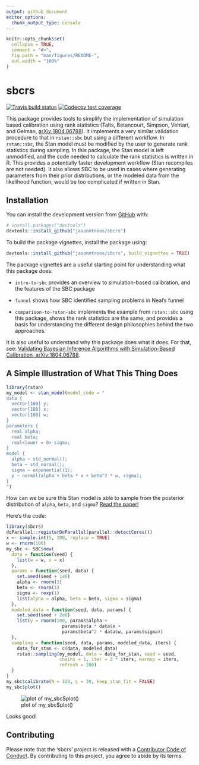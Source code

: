 ```yaml
---
output: github_document
editor_options: 
  chunk_output_type: console
---
```


<!-- README.md is generated from README.Rmd. Please edit that file -->

```r
knitr::opts_chunk$set(
  collapse = TRUE,
  comment = "#>",
  fig.path = "man/figures/README-",
  out.width = "100%"
)
```
# sbcrs

<!-- badges: start -->
[![Travis build status](https://travis-ci.org/jasonmtroos/sbcrs.svg?branch=master)](https://travis-ci.org/jasonmtroos/sbcrs)
[![Codecov test coverage](https://codecov.io/gh/jasonmtroos/sbcrs/branch/master/graph/badge.svg)](https://codecov.io/gh/jasonmtroos/sbcrs?branch=master)
<!-- badges: end -->

This package provides tools to simplify the implementation of
    simulation based calibration using rank statistics (Talts, Betancourt, Simpson, Vehtari, and Gelman, [arXiv:1804.06788](https://arxiv.org/abs/1804.06788)). It implements a very similar validation procedure to that in `rstan::sbc` but using a different workflow. In `rstan::sbc`, the Stan model must be modified by the user to generate rank statistics during sampling. In this package, the Stan model is left unmodified, and the code needed to calculate the rank statistics is written in R. This provides a potentially faster development workflow (Stan recompiles are not needed). It also allows SBC to be used in cases where generating parameters from their prior distributions, or the modeled data from the likelihood function, would be too complicated if written in Stan.

## Installation

<!-- You can install the released version of sbcrs from [CRAN](https://CRAN.R-project.org) with: -->

<!-- ``` r -->
<!-- install.packages("sbcrs") -->
<!-- ``` -->

You can install the development version from [GitHub](https://github.com/) with:

``` r
# install.packages("devtools")
devtools::install_github("jasonmtroos/sbcrs")
```

To build the package vignettes, install the package using:

``` r
devtools::install_github("jasonmtroos/sbcrs", build_vignettes = TRUE)
```

The package vignettes are a useful starting point for understanding what this package does:

* `intro-to-sbc` provides an overview to simulation-based calibration, and the features of the SBC package

* `funnel` shows how SBC identified sampling problems in Neal's funnel

* `comparison-to-rstan-sbc` implements the example from `rstan::sbc` using this package, shows the rank statistics are  the same, and provides a basis for understanding the different design philosophies behind the two approaches.

It is also useful to understand why this package does what  it does. For that, see: [Validating Bayesian Inference Algorithms with Simulation-Based Calibration, arXiv:1804.06788](https://arxiv.org/abs/1804.06788).

## A Simple Illustration of What This Thing Does

```r
library(rstan)
my_model <- stan_model(model_code = "
data {
  vector[100] y;
  vector[100] x;
  vector[100] w;
}
parameters {
  real alpha;
  real beta;
  real<lower = 0> sigma;
}
model {
  alpha ~ std_normal();
  beta ~ std_normal();
  sigma ~ exponential(1);
  y ~ normal(alpha + beta * x + beta^2 * w, sigma);
}
")
```

How can we be sure this Stan model is able to sample from the posterior distribution of `alpha`, `beta`, and `sigma`? [Read the paper!](https://arxiv.org/abs/1804.06788) 

Here's the code:


```r
library(sbcrs)
doParallel::registerDoParallel(parallel::detectCores())
x <- sample.int(5, 100, replace = TRUE)
w <- rnorm(100)
my_sbc <- SBC$new(
  data = function(seed) {
    list(w = w, x = x)
  },
  params = function(seed, data) {
    set.seed(seed + 1e6)
    alpha <- rnorm(1)
    beta <- rnorm(1)
    sigma <- rexp(1)
    list(alpha = alpha, beta = beta, sigma = sigma)
  },
  modeled_data = function(seed, data, params) {
    set.seed(seed + 2e6)
    list(y = rnorm(100, params$alpha + 
                     params$beta * data$x + 
                     params$beta^2 * data$w, params$sigma))
  },
  sampling = function(seed, data, params, modeled_data, iters) {
    data_for_stan <- c(data, modeled_data)
    rstan::sampling(my_model, data = data_for_stan, seed = seed,
                    chains = 1, iter = 2 * iters, warmup = iters,
                    refresh = 200)
  }
)
my_sbc$calibrate(N = 128, L = 30, keep_stan_fit = FALSE)
my_sbc$plot()
```
![plot of my_sbc$plot()](man/figures/README-github-example-1.png) 

Looks good!

## Contributing

Please note that the 'sbcrs' project is released with a
[Contributor Code of Conduct](CODE_OF_CONDUCT.md).
By contributing to this project, you agree to abide by its terms.



